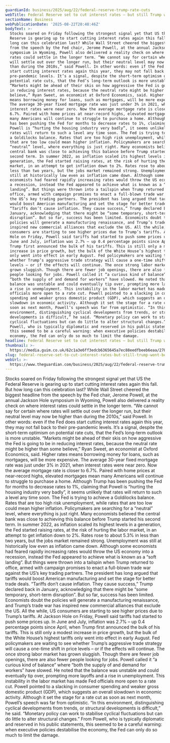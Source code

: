 ```yaml
---
guardianId: business/2025/aug/22/federal-reserve-trump-rate-cuts
webTitle: Federal Reserve set to cut interest rates – but still Trump won’t be happy
sectionName: Business
webPublicationDate: '2025-08-22T20:48:46Z'
bodyText: >-
  Stocks soared on Friday following the strongest signal yet that US the Federal
  Reserve is gearing up to start cutting interest rates again this fall. But how
  long can this celebration last? While Wall Street cheered the biggest headline
  from the speech by the Fed chair, Jerome Powell, at the annual Jackson Hole
  symposium in Wyoming, Powell also delivered a reality check on where interest
  rates could settle in the longer term. “We cannot say for certain where rates
  will settle out over the longer run, but their neutral level may now be higher
  than during the 2010s,” said Powell. In other words: even if the Fed does
  start cutting interest rates again this year, they may not fall back to their
  pre-pandemic levels. It’s a signal, despite the short-term optimism on
  potential rate cuts, that the Fed’s long-term outlook is more unstable.
  “Markets might be ahead of their skis on how aggressive the Fed is going to be
  in reducing interest rates, because the neutral rate might be higher than some
  believe,” Ryan Sweet, an economist at Oxford Economics, said. Higher rates
  means borrowing money for loans, such as mortgages, will be more expensive.
  The average 30-year fixed mortgage rate was just under 3% in 2021, when
  interest rates were near zero. Now the average mortgage rate is closer to
  6.7%. Paired with home prices at near-record highs, elevated mortgages mean
  many Americans will continue to struggle to purchase a home. Although Trump
  has been pushing the Fed for months to decrease rates to 1%, claiming that
  Powell is “hurting the housing industry very badly”, it seems unlikely that
  rates will return to such a level any time soon. The Fed is trying to achieve
  a Goldilocks balance. Rates that are too high risk unemployment, while rates
  that are too low could mean higher inflation. Policymakers are searching for a
  “neutral” level, where everything is just right. Many economists believed the
  central bank was close to achieving this balance before Trump started his
  second term. In summer 2022, as inflation scaled its highest levels in a
  generation, the Fed started raising rates, at the risk of hurting the labor
  market, in an attempt to get inflation down to 2%. Rates rose to about 5.3% in
  less than two years, but the jobs market remained strong. Unemployment was
  still at historically low even as inflation came down. Although some
  economists had feared rapidly increasing rates would throw the US economy into
  a recession, instead the Fed appeared to achieve what is known as a “soft
  landing”. But things were thrown into a tailspin when Trump returned to
  office, armed with campaign promises to enact a full-blown trade war against
  the US’s key trading partners. The president has long argued that tariffs
  would boost American manufacturing and set the stage for better trade deals.
  “Tariffs don’t cause inflation. They cause success,” Trump declared back in
  January, acknowledging that there might be “some temporary, short-term
  disruption”. But so far, success has been limited. Economists doubt the
  policies will generate a manufacturing renaissance, and Trump’s trade war has
  inspired new commercial alliances that exclude the US. All the while, US
  consumers are starting to see higher prices due to Trump’s tariffs. At Jackson
  Hole on Friday, Powell said tariffs had started to push some prices up. In
  June and July, inflation was 2.7% – up 0.4 percentage points since April, when
  Trump first announced the bulk of his tariffs. This is still only a modest
  increase in price growth, but the bulk of the White House’s highest tariffs
  only went into effect in early August. Fed policymakers are waiting to see
  whether Trump’s aggressive trade strategy will cause a one-time shift in price
  levels – or if the effects will continue. The once strong labor market has
  grown sluggish. Though there are fewer job openings, there are also fewer
  people looking for jobs. Powell called it “a curious kind of balance” where
  “both the supply of and demand for workers” have slowed. He noted that the
  balance was unstable and could eventually tip over, prompting more layoffs and
  a rise in unemployment. This instability in the labor market has made Fed
  officials more open to a rate cut. Powell pointed to a slacking in consumer
  spending and weaker gross domestic product (GDP), which suggests an overall
  slowdown in economic activity. Although it set the stage for a rate cut as
  soon as next month, Powell’s speech was far from optimistic. “In this
  environment, distinguishing cyclical developments from trends, or structural
  developments is difficult,” he said. “Monetary policy can work to stabilise
  cyclical fluctuations but can do little to alter structural changes.” From
  Powell, who is typically diplomatic and reserved in his public statements,
  this seemed to be a careful warning: when executive policies destabilise the
  economy, the Fed can only do so much to limit the damage.
headline: Federal Reserve set to cut interest rates – but still Trump won’t be happy
thumbnail: >-
  https://media.guim.co.uk/62c1a3e6ff3edcb6365645a7ec88eedfbeeb6eaa/278_0_2776_2221/500.jpg
slug: federal-reserve-set-to-cut-interest-rates-but-still-trump-wont-be-happy
webUrl: >-
  https://www.theguardian.com/business/2025/aug/22/federal-reserve-trump-rate-cuts
---
```

Stocks soared on Friday following the strongest signal yet that US the Federal Reserve is gearing up to start cutting interest rates again this fall. But how long can this celebration last? While Wall Street cheered the biggest headline from the speech by the Fed chair, Jerome Powell, at the annual Jackson Hole symposium in Wyoming, Powell also delivered a reality check on where interest rates could settle in the longer term. “We cannot say for certain where rates will settle out over the longer run, but their neutral level may now be higher than during the 2010s,” said Powell. In other words: even if the Fed does start cutting interest rates again this year, they may not fall back to their pre-pandemic levels. It’s a signal, despite the short-term optimism on potential rate cuts, that the Fed’s long-term outlook is more unstable. “Markets might be ahead of their skis on how aggressive the Fed is going to be in reducing interest rates, because the neutral rate might be higher than some believe,” Ryan Sweet, an economist at Oxford Economics, said. Higher rates means borrowing money for loans, such as mortgages, will be more expensive. The average 30-year fixed mortgage rate was just under 3% in 2021, when interest rates were near zero. Now the average mortgage rate is closer to 6.7%. Paired with home prices at near-record highs, elevated mortgages mean many Americans will continue to struggle to purchase a home. Although Trump has been pushing the Fed for months to decrease rates to 1%, claiming that Powell is “hurting the housing industry very badly”, it seems unlikely that rates will return to such a level any time soon. The Fed is trying to achieve a Goldilocks balance. Rates that are too high risk unemployment, while rates that are too low could mean higher inflation. Policymakers are searching for a “neutral” level, where everything is just right. Many economists believed the central bank was close to achieving this balance before Trump started his second term. In summer 2022, as inflation scaled its highest levels in a generation, the Fed started raising rates, at the risk of hurting the labor market, in an attempt to get inflation down to 2%. Rates rose to about 5.3% in less than two years, but the jobs market remained strong. Unemployment was still at historically low even as inflation came down. Although some economists had feared rapidly increasing rates would throw the US economy into a recession, instead the Fed appeared to achieve what is known as a “soft landing”. But things were thrown into a tailspin when Trump returned to office, armed with campaign promises to enact a full-blown trade war against the US’s key trading partners. The president has long argued that tariffs would boost American manufacturing and set the stage for better trade deals. “Tariffs don’t cause inflation. They cause success,” Trump declared back in January, acknowledging that there might be “some temporary, short-term disruption”. But so far, success has been limited. Economists doubt the policies will generate a manufacturing renaissance, and Trump’s trade war has inspired new commercial alliances that exclude the US. All the while, US consumers are starting to see higher prices due to Trump’s tariffs. At Jackson Hole on Friday, Powell said tariffs had started to push some prices up. In June and July, inflation was 2.7% – up 0.4 percentage points since April, when Trump first announced the bulk of his tariffs. This is still only a modest increase in price growth, but the bulk of the White House’s highest tariffs only went into effect in early August. Fed policymakers are waiting to see whether Trump’s aggressive trade strategy will cause a one-time shift in price levels – or if the effects will continue. The once strong labor market has grown sluggish. Though there are fewer job openings, there are also fewer people looking for jobs. Powell called it “a curious kind of balance” where “both the supply of and demand for workers” have slowed. He noted that the balance was unstable and could eventually tip over, prompting more layoffs and a rise in unemployment. This instability in the labor market has made Fed officials more open to a rate cut. Powell pointed to a slacking in consumer spending and weaker gross domestic product (GDP), which suggests an overall slowdown in economic activity. Although it set the stage for a rate cut as soon as next month, Powell’s speech was far from optimistic. “In this environment, distinguishing cyclical developments from trends, or structural developments is difficult,” he said. “Monetary policy can work to stabilise cyclical fluctuations but can do little to alter structural changes.” From Powell, who is typically diplomatic and reserved in his public statements, this seemed to be a careful warning: when executive policies destabilise the economy, the Fed can only do so much to limit the damage.
